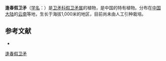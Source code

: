 {{Speciesbox
| name = 逢春假卫矛
| status = 
| status_system = 
| image =
| genus = Microtropis
| species = oligantha
| authority = Merr. et Freem.
}}

'''逢春假卫矛'''（[[学名|学名]]：{{lang|la|''Microtropis oligantha''}}）是[[卫矛科|卫矛科]][[假卫矛属|假卫矛属]]的植物，是中国的特有植物。分布在[[中国大陆|中国大陆]]的[[云南|云南]]等地，生长于海拔1,000米的地区，目前尚未由人工引种栽培。

== 参考文献 ==
<div class="references-small">
* {{cite web| url =http://www.bioinfo.cn/db05/KmzwSpecies.php?action=view&id=2365| title =逢春假卫矛| work =《中国高等植物数据库全库》| publisher =中国科学院微生物研究所| author =昆明植物研究所| accessdate =2009-02-23| deadurl =yes| archiveurl =https://web.archive.org/web/20160305074525/http://www.bioinfo.cn/db05/KmzwSpecies.php?action=view&id=2365| archivedate =2016-03-05}}
</div>
{{Taxonbar|from=Q15225983}}

[[Category:假卫矛属|逢春假卫矛]]


{{植物小作品}}